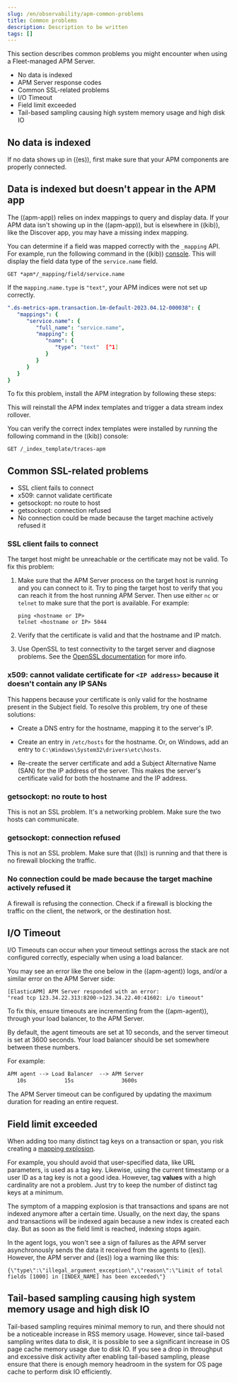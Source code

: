 ```yaml
---
slug: /en/observability/apm-common-problems
title: Common problems
description: Description to be written
tags: []
---
```



<div id="apm-common-problems"></div>

This section describes common problems you might encounter when using a Fleet-managed APM Server.

* <DocLink slug="/en/observability/apm-common-problems" section="no-data-is-indexed">No data is indexed</DocLink>
* <DocLink slug="/en/observability/apm-common-response-codes">APM Server response codes</DocLink>
* <DocLink slug="/en/observability/apm-common-problems" section="common-ssl-related-problems">Common SSL-related problems</DocLink>
* <DocLink slug="/en/observability/apm-common-problems" section="io-timeout">I/O Timeout</DocLink>
* <DocLink slug="/en/observability/apm-common-problems" section="field-limit-exceeded">Field limit exceeded</DocLink>
* <DocLink slug="/en/observability/apm-common-problems" section="tail-based-sampling-causing-high-system-memory-usage-and-high-disk-io">Tail-based sampling causing high system memory usage and high disk IO</DocLink>

<div id="apm-no-data-indexed"></div>

## No data is indexed

If no data shows up in ((es)), first make sure that your APM components are properly connected.

<NoDataIndexedWidget />

<div id="apm-data-indexed-no-apm"></div>

## Data is indexed but doesn't appear in the APM app

The ((apm-app)) relies on index mappings to query and display data.
If your APM data isn't showing up in the ((apm-app)), but is elsewhere in ((kib)), like the Discover app,
you may have a missing index mapping.

You can determine if a field was mapped correctly with the `_mapping` API.
For example, run the following command in the ((kib)) [console](((kibana-ref))/console-kibana.html).
This will display the field data type of the `service.name` field.

```curl
GET *apm*/_mapping/field/service.name
```

If the `mapping.name.type` is `"text"`, your APM indices were not set up correctly.

```yml
".ds-metrics-apm.transaction.1m-default-2023.04.12-000038": {
   "mappings": {
      "service.name": {
         "full_name": "service.name",
         "mapping": {
            "name": {
               "type": "text"  [^1]
            }
         }
      }
   }
}
```
[^1]: The `service.name` `mapping.name.type` would be `"keyword"` if this field had been set up correctly.

To fix this problem, install the APM integration by following these steps:

<InstallApmIntegration />

This will reinstall the APM index templates and trigger a data stream index rollover.

You can verify the correct index templates were installed by running the following command in the ((kib)) console:

```curl
GET /_index_template/traces-apm
```

<div id="apm-common-ssl-problems"></div>

## Common SSL-related problems

* <DocLink slug="/en/observability/apm-common-problems" section="ssl-client-fails-to-connect">SSL client fails to connect</DocLink>
* <DocLink slug="/en/observability/apm-common-problems" section="x509-cannot-validate-certificate-for-lessip-addressgreater-because-it-doesnt-contain-any-ip-sans">x509: cannot validate certificate</DocLink>
* <DocLink slug="/en/observability/apm-common-problems" section="getsockopt-no-route-to-host">getsockopt: no route to host</DocLink>
* <DocLink slug="/en/observability/apm-common-problems" section="getsockopt-connection-refused">getsockopt: connection refused</DocLink>
* <DocLink slug="/en/observability/apm-common-problems" section="no-connection-could-be-made-because-the-target-machine-actively-refused-it">No connection could be made because the target machine actively refused it</DocLink>

<div id="apm-ssl-client-fails"></div>

### SSL client fails to connect

The target host might be unreachable or the certificate may not be valid.
To fix this problem:

1. Make sure that the APM Server process on the target host is running and you can connect to it.
    Try to ping the target host to verify that you can reach it from the host running APM Server.
    Then use either `nc` or `telnet` to make sure that the port is available. For example:

    ```shell
    ping <hostname or IP>
    telnet <hostname or IP> 5044
    ```

1. Verify that the certificate is valid and that the hostname and IP match.
1. Use OpenSSL to test connectivity to the target server and diagnose problems.
    See the [OpenSSL documentation](https://www.openssl.org/docs/manmaster/man1/openssl-s_client.html) for more info.

<div id="apm-cannot-validate-certificate"></div>

### x509: cannot validate certificate for `<IP address>` because it doesn't contain any IP SANs

This happens because your certificate is only valid for the hostname present in the Subject field.
To resolve this problem, try one of these solutions:

* Create a DNS entry for the hostname, mapping it to the server's IP.
* Create an entry in `/etc/hosts` for the hostname. Or, on Windows, add an entry to
    `C:\Windows\System32\drivers\etc\hosts`.

* Re-create the server certificate and add a Subject Alternative Name (SAN) for the IP address of the server. This makes the
    server's certificate valid for both the hostname and the IP address.

<div id="apm-getsockopt-no-route-to-host"></div>

### getsockopt: no route to host

This is not an SSL problem. It's a networking problem. Make sure the two hosts can communicate.

<div id="apm-getsockopt-connection-refused"></div>

### getsockopt: connection refused

This is not an SSL problem. Make sure that ((ls)) is running and that there is no firewall blocking the traffic.

<div id="apm-target-machine-refused-connection"></div>

### No connection could be made because the target machine actively refused it

A firewall is refusing the connection. Check if a firewall is blocking the traffic on the client, the network, or the
destination host.

<div id="apm-io-timeout"></div>

## I/O Timeout

I/O Timeouts can occur when your timeout settings across the stack are not configured correctly,
especially when using a load balancer.

You may see an error like the one below in the ((apm-agent)) logs, and/or a similar error on the APM Server side:

```logs
[ElasticAPM] APM Server responded with an error:
"read tcp 123.34.22.313:8200->123.34.22.40:41602: i/o timeout"
```

To fix this, ensure timeouts are incrementing from the ((apm-agent)),
through your load balancer, to the APM Server.

By default, the agent timeouts are set at 10 seconds, and the server timeout is set at 3600 seconds.
Your load balancer should be set somewhere between these numbers.

For example:

```txt
APM agent --> Load Balancer  --> APM Server
   10s            15s               3600s
```

The APM Server timeout can be configured by updating the
<DocLink slug="/en/observability/apm-configuration-process" section="read-timeout">maximum duration for reading an entire request</DocLink>.

<div id="apm-field-limit-exceeded"></div>

## Field limit exceeded

When adding too many distinct tag keys on a transaction or span,
you risk creating a [mapping explosion](((ref))/mapping.html#mapping-limit-settings).

For example, you should avoid that user-specified data,
like URL parameters, is used as a tag key.
Likewise, using the current timestamp or a user ID as a tag key is not a good idea.
However, tag **values** with a high cardinality are not a problem.
Just try to keep the number of distinct tag keys at a minimum.

The symptom of a mapping explosion is that transactions and spans are not indexed anymore after a certain time. Usually, on the next day,
the spans and transactions will be indexed again because a new index is created each day.
But as soon as the field limit is reached, indexing stops again.

In the agent logs, you won't see a sign of failures as the APM server asynchronously sends the data it received from the agents to ((es)). However, the APM server and ((es)) log a warning like this:

```logs
{\"type\":\"illegal_argument_exception\",\"reason\":\"Limit of total fields [1000] in [INDEX_NAME] has been exceeded\"}
```

<div id="apm-tail-based-sampling-memory-disk-io"></div>

## Tail-based sampling causing high system memory usage and high disk IO

Tail-based sampling requires minimal memory to run, and there should not be a noticeable increase in RSS memory usage.
However, since tail-based sampling writes data to disk,
it is possible to see a significant increase in OS page cache memory usage due to disk IO.
If you see a drop in throughput and excessive disk activity after enabling tail-based sampling,
please ensure that there is enough memory headroom in the system for OS page cache to perform disk IO efficiently.

